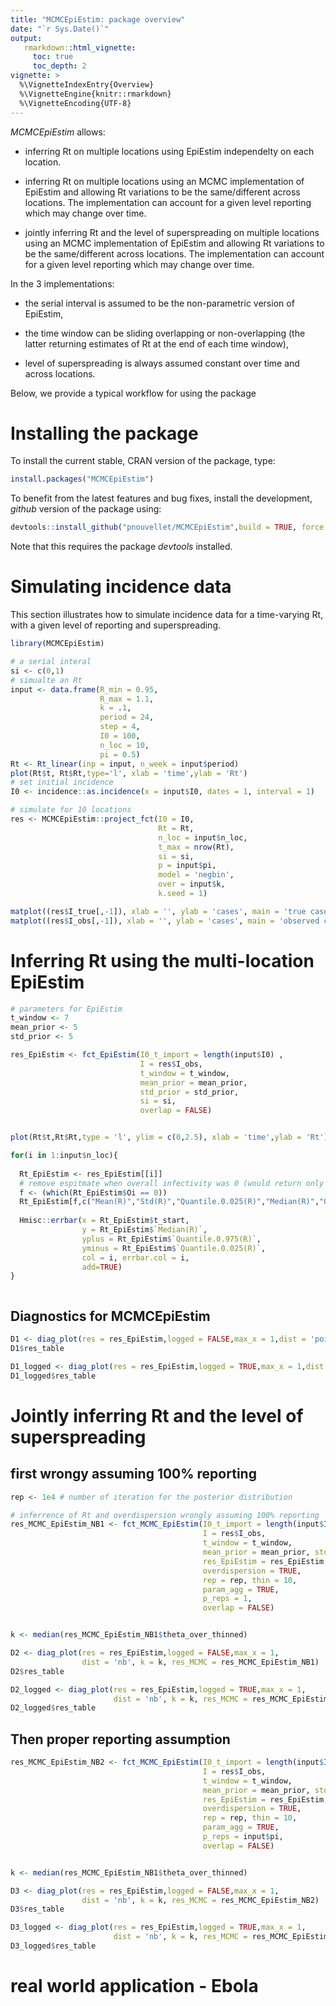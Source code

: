 ```yaml
---
title: "MCMCEpiEstim: package overview"
date: "`r Sys.Date()`"
output:
   rmarkdown::html_vignette:
     toc: true
     toc_depth: 2
vignette: >
  %\VignetteIndexEntry{Overview}
  %\VignetteEngine{knitr::rmarkdown}
  %\VignetteEncoding{UTF-8}
---
```


*MCMCEpiEstim* allows:

- inferring Rt on multiple locations using EpiEstim independelty on each location.

- inferring Rt on multiple locations using an MCMC implementation of EpiEstim and allowing Rt variations 
to be the same/different across locations. The implementation can account for a given level reporting which may change over time. 

- jointly inferring Rt and the level of superspreading on multiple locations using an MCMC implementation of EpiEstim and allowing Rt variations to be the same/different across locations. The implementation can account for a given level reporting which may change over time.

In the 3 implementations:

- the serial interval is assumed to be the non-parametric version of EpiEstim,

- the time window can be sliding overlapping or non-overlapping (the latter returning estimates of Rt at the end of each time window),

- level of superspreading is always assumed constant over time and across locations.

Below, we provide a typical workflow for using the package

# Installing the package

To install the current stable, CRAN version of the package, type:
```r
install.packages("MCMCEpiEstim")
```

To benefit from the latest features and bug fixes, install the development, *github* version of the package using:
```r
devtools::install_github("pnouvellet/MCMCEpiEstim",build = TRUE, force = TRUE)

```

Note that this requires the package *devtools* installed.

# Simulating incidence data

This section illustrates how to simulate incidence data for a time-varying Rt, with a given level of reporting and superspreading.

```r
library(MCMCEpiEstim)

# a serial interal
si <- c(0,1)
# simualte an Rt
input <- data.frame(R_min = 0.95,
                    R_max = 1.1,
                    k = .1,
                    period = 24, 
                    step = 4,
                    I0 = 100,
                    n_loc = 10,
                    pi = 0.5)
Rt <- Rt_linear(inp = input, n_week = input$period)
plot(Rt$t, Rt$Rt,type='l', xlab = 'time',ylab = 'Rt')
# set initial incidence
I0 <- incidence::as.incidence(x = input$I0, dates = 1, interval = 1)

# simulate for 10 locations
res <- MCMCEpiEstim::project_fct(I0 = I0,
                                 Rt = Rt,
                                 n_loc = input$n_loc,
                                 t_max = nrow(Rt),
                                 si = si,
                                 p = input$pi,
                                 model = 'negbin',
                                 over = input$k, 
                                 k.seed = 1)

matplot((res$I_true[,-1]), xlab = '', ylab = 'cases', main = 'true cases')
matplot((res$I_obs[,-1]), xlab = '', ylab = 'cases', main = 'observed cases')

```


# Inferring Rt using the multi-location EpiEstim

```r

# parameters for EpiEstim
t_window <- 7
mean_prior <- 5
std_prior <- 5

res_EpiEstim <- fct_EpiEstim(I0_t_import = length(input$I0) , 
                             I = res$I_obs, 
                             t_window = t_window, 
                             mean_prior = mean_prior, 
                             std_prior = std_prior,
                             si = si, 
                             overlap = FALSE)


plot(Rt$t,Rt$Rt,type = 'l', ylim = c(0,2.5), xlab = 'time',ylab = 'Rt')

for(i in 1:input$n_loc){
  
  Rt_EpiEstim <- res_EpiEstim[[i]]
  # remove espitmate when overall infectivity was 0 (would return only prior distribution of Rt)
  f <- (which(Rt_EpiEstim$Oi == 0))
  Rt_EpiEstim[f,c("Mean(R)","Std(R)","Quantile.0.025(R)","Median(R)","Quantile.0.975(R)")] <- NA
  
  Hmisc::errbar(x = Rt_EpiEstim$t_start, 
                y = Rt_EpiEstim$`Median(R)`,
                yplus = Rt_EpiEstim$`Quantile.0.975(R)`,
                yminus = Rt_EpiEstim$`Quantile.0.025(R)`,
                col = i, errbar.col = i, 
                add=TRUE)
}



```
## Diagnostics for MCMCEpiEstim

```r

D1 <- diag_plot(res = res_EpiEstim,logged = FALSE,max_x = 1,dist = 'poisson')
D1$res_table

D1_logged <- diag_plot(res = res_EpiEstim,logged = TRUE,max_x = 1,dist = 'poisson')
D1_logged$res_table

```


# Jointly inferring Rt and the level of superspreading 


## first wrongy assuming 100% reporting

```r

rep <- 1e4 # number of iteration for the posterior distribution

# inferrence of Rt and overdispersion wrongly assuming 100% reporting
res_MCMC_EpiEstim_NB1 <- fct_MCMC_EpiEstim(I0_t_import = length(input$I0) ,
                                           I = res$I_obs,
                                           t_window = t_window,
                                           mean_prior = mean_prior, std_prior = std_prior,
                                           res_EpiEstim = res_EpiEstim, 
                                           overdispersion = TRUE,
                                           rep = rep, thin = 10, 
                                           param_agg = TRUE, 
                                           p_reps = 1,
                                           overlap = FALSE)



```
```r
k <- median(res_MCMC_EpiEstim_NB1$theta_over_thinned)

D2 <- diag_plot(res = res_EpiEstim,logged = FALSE,max_x = 1,
                dist = 'nb', k = k, res_MCMC = res_MCMC_EpiEstim_NB1)
D2$res_table

D2_logged <- diag_plot(res = res_EpiEstim,logged = TRUE,max_x = 1,
                       dist = 'nb', k = k, res_MCMC = res_MCMC_EpiEstim_NB1)
D2_logged$res_table

```


## Then proper reporting assumption

```r
res_MCMC_EpiEstim_NB2 <- fct_MCMC_EpiEstim(I0_t_import = length(input$I0) ,
                                           I = res$I_obs, 
                                           t_window = t_window,
                                           mean_prior = mean_prior, std_prior = std_prior,
                                           res_EpiEstim = res_EpiEstim, 
                                           overdispersion = TRUE,
                                           rep = rep, thin = 10, 
                                           param_agg = TRUE,
                                           p_reps = input$pi,
                                           overlap = FALSE)



```


```r
k <- median(res_MCMC_EpiEstim_NB1$theta_over_thinned)

D3 <- diag_plot(res = res_EpiEstim,logged = FALSE,max_x = 1,
                dist = 'nb', k = k, res_MCMC = res_MCMC_EpiEstim_NB2)
D3$res_table

D3_logged <- diag_plot(res = res_EpiEstim,logged = TRUE,max_x = 1,
                       dist = 'nb', k = k, res_MCMC = res_MCMC_EpiEstim_NB2)
D3_logged$res_table

```



# real world application - Ebola


